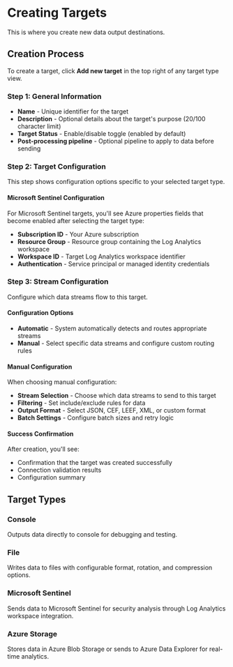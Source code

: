 # Creating Targets

This is where you create new data output destinations.

## Creation Process

To create a target, click **Add new target** in the top right of any target type view.

### Step 1: General Information

- **Name** - Unique identifier for the target
- **Description** - Optional details about the target's purpose (20/100 character limit)
- **Target Status** - Enable/disable toggle (enabled by default)
- **Post-processing pipeline** - Optional pipeline to apply to data before sending

### Step 2: Target Configuration

This step shows configuration options specific to your selected target type.

#### Microsoft Sentinel Configuration

For Microsoft Sentinel targets, you'll see Azure properties fields that become enabled after selecting the target type:

- **Subscription ID** - Your Azure subscription
- **Resource Group** - Resource group containing the Log Analytics workspace  
- **Workspace ID** - Target Log Analytics workspace identifier
- **Authentication** - Service principal or managed identity credentials

### Step 3: Stream Configuration

Configure which data streams flow to this target.

#### Configuration Options

- **Automatic** - System automatically detects and routes appropriate streams
- **Manual** - Select specific data streams and configure custom routing rules

#### Manual Configuration

When choosing manual configuration:

- **Stream Selection** - Choose which data streams to send to this target
- **Filtering** - Set include/exclude rules for data
- **Output Format** - Select JSON, CEF, LEEF, XML, or custom format
- **Batch Settings** - Configure batch sizes and retry logic

#### Success Confirmation

After creation, you'll see:

- Confirmation that the target was created successfully
- Connection validation results
- Configuration summary

## Target Types

### Console

Outputs data directly to console for debugging and testing.

### File

Writes data to files with configurable format, rotation, and compression options.

### Microsoft Sentinel

Sends data to Microsoft Sentinel for security analysis through Log Analytics workspace integration.

### Azure Storage

Stores data in Azure Blob Storage or sends to Azure Data Explorer for real-time analytics.
